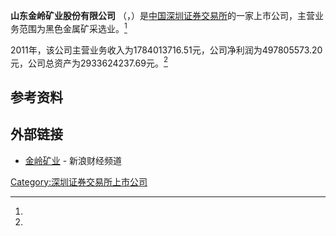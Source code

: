 {{Infobox Company 
| company_name     = 山东金岭矿业股份有限公司
| company_name_en  = Shandong Jinling Mining Co., Ltd.
| company_logo     =
| company_type     = 上市公司<br>A股简称：'''金岭矿业'''（{{szse|000655}}）
| company_slogan   = 
| foundation       = 
| location         = 
| key_people       = 
| industry         = 黑色金属矿采选业
| products         =
| revenue          = 497805573.20元 （2011年）<ref name="ccer">CCER数据库 - 一般上市公司财务数据库</ref>
| operating_income =
| net_income       =1784013716.51元（2011年）<ref name="ccer"/>
| assets        = 2933624237.69元（2011年）<ref name="ccer"/>
| num_employees    = 
| parent           = 
| subsid           = 
| homepage         = 
| footnotes        = 
}}
'''山东金岭矿业股份有限公司''' （{{szse|000655}}，{{lang|en|Shandong Jinling Mining Co., Ltd.}}）是[[中国|中国]][[深圳证券交易所|深圳证券交易所]]的一家上市公司，主营业务范围为黑色金属矿采选业。<ref name="ccer"/>

2011年，该公司主营业务收入为1784013716.51元，公司净利润为497805573.20元，公司总资产为2933624237.69元。<ref name="ccer"/>

==参考资料==
{{reflist}}

==外部链接==
*[http://finance.sina.com.cn/realstock/company/sz000655/nc.shtml 金岭矿业] {{Wayback|url=http://finance.sina.com.cn/realstock/company/sz000655/nc.shtml |date=20210507095456 }} - 新浪财经频道

[[Category:深圳证券交易所上市公司|Category:深圳证券交易所上市公司]]
{{中国公司小作品}}